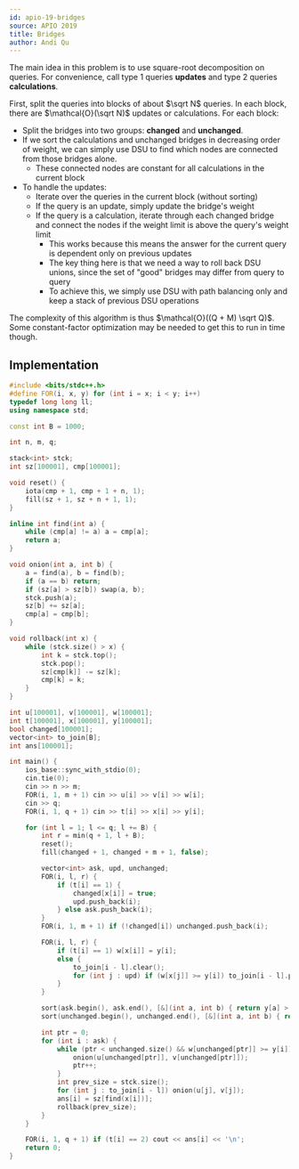 ```yaml
---
id: apio-19-bridges
source: APIO 2019
title: Bridges
author: Andi Qu
---
```


The main idea in this problem is to use square-root decomposition on queries. For convenience, call type 1 queries **updates** and type 2 queries **calculations**.

First, split the queries into blocks of about $\sqrt N$ queries. In each block, there are $\mathcal{O}(\sqrt N)$ updates or calculations. For each block:

- Split the bridges into two groups: **changed** and **unchanged**.
- If we sort the calculations and unchanged bridges in decreasing order of weight, we can simply use DSU to find which nodes are connected from those bridges alone.
  - These connected nodes are constant for all calculations in the current block
- To handle the updates:
  - Iterate over the queries in the current block (without sorting)
  - If the query is an update, simply update the bridge's weight
  - If the query is a calculation, iterate through each changed bridge and connect the nodes if the weight limit is above the query's weight limit
    - This works because this means the answer for the current query is dependent only on previous updates
    - The key thing here is that we need a way to roll back DSU unions, since the set of "good" bridges may differ from query to query
    - To achieve this, we simply use DSU with path balancing only and keep a stack of previous DSU operations

The complexity of this algorithm is thus $\mathcal{O}((Q + M) \sqrt Q)$. Some constant-factor optimization may be needed to get this to run in time though.

## Implementation

```cpp
#include <bits/stdc++.h>
#define FOR(i, x, y) for (int i = x; i < y; i++)
typedef long long ll;
using namespace std;

const int B = 1000;

int n, m, q;

stack<int> stck;
int sz[100001], cmp[100001];

void reset() {
	iota(cmp + 1, cmp + 1 + n, 1);
	fill(sz + 1, sz + n + 1, 1);
}

inline int find(int a) {
	while (cmp[a] != a) a = cmp[a];
	return a;
}

void onion(int a, int b) {
	a = find(a), b = find(b);
	if (a == b) return;
	if (sz[a] > sz[b]) swap(a, b);
	stck.push(a);
	sz[b] += sz[a];
	cmp[a] = cmp[b];
}

void rollback(int x) {
	while (stck.size() > x) {
		int k = stck.top();
		stck.pop();
		sz[cmp[k]] -= sz[k];
		cmp[k] = k;
	}
}

int u[100001], v[100001], w[100001];
int t[100001], x[100001], y[100001];
bool changed[100001];
vector<int> to_join[B];
int ans[100001];

int main() {
	ios_base::sync_with_stdio(0);
	cin.tie(0);
	cin >> n >> m;
	FOR(i, 1, m + 1) cin >> u[i] >> v[i] >> w[i];
	cin >> q;
	FOR(i, 1, q + 1) cin >> t[i] >> x[i] >> y[i];

	for (int l = 1; l <= q; l += B) {
		int r = min(q + 1, l + B);
		reset();
		fill(changed + 1, changed + m + 1, false);

		vector<int> ask, upd, unchanged;
		FOR(i, l, r) {
			if (t[i] == 1) {
				changed[x[i]] = true;
				upd.push_back(i);
			} else ask.push_back(i);
		}
		FOR(i, 1, m + 1) if (!changed[i]) unchanged.push_back(i);

		FOR(i, l, r) {
			if (t[i] == 1) w[x[i]] = y[i];
			else {
				to_join[i - l].clear();
				for (int j : upd) if (w[x[j]] >= y[i]) to_join[i - l].push_back(x[j]);
			}
		}

		sort(ask.begin(), ask.end(), [&](int a, int b) { return y[a] > y[b]; });
		sort(unchanged.begin(), unchanged.end(), [&](int a, int b) { return w[a] > w[b]; });

		int ptr = 0;
		for (int i : ask) {
			while (ptr < unchanged.size() && w[unchanged[ptr]] >= y[i]) {
				onion(u[unchanged[ptr]], v[unchanged[ptr]]);
				ptr++;
			}
			int prev_size = stck.size();
			for (int j : to_join[i - l]) onion(u[j], v[j]);
			ans[i] = sz[find(x[i])];
			rollback(prev_size);
		}
	}

	FOR(i, 1, q + 1) if (t[i] == 2) cout << ans[i] << '\n';
	return 0;
}
```
